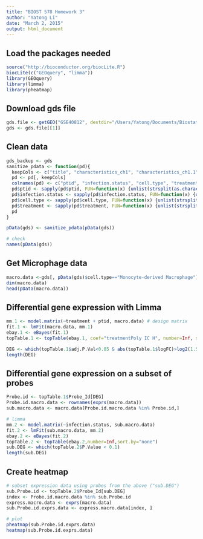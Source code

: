 ```yaml
---
title: "BIOST 578 Homework 3"
author: "Yatong Li"
date: "March 2, 2015"
output: html_document
---
```


## Load the packages needed

```r
source("http://bioconductor.org/biocLite.R")
biocLite(c("GEOquery", "limma"))
library(GEOquery)
library(limma)
library(pheatmap)
```

## Download gds file

```r
gds.file <- getGEO("GSE40812", destdir="/Users/Yatong/Documents/Biostat-578-homework/HW3_yatong_li")
gds <- gds.file[[1]]
```

## Clean data

```r
gds_backup <- gds
sanitize_pdata <- function(pd){
  keepCols <- c("title", "characteristics_ch1", "characteristics_ch1.1", "characteristics_ch1.2")
  pd <- pd[, keepCols]
  colnames(pd) <- c("ptid", "infection.status", "cell.type", "treatment")
  pd$ptid <- sapply(pd$ptid, FUN=function(x) {unlist(strsplit(as.character(x), "_"))[2]})
  pd$infection.status <- sapply(pd$infection.status, FUN=function(x) {unlist(strsplit(as.character(x), ": "))[2]})
  pd$cell.type <- sapply(pd$cell.type, FUN=function(x) {unlist(strsplit(as.character(x), ": "))[2]})
  pd$treatment <- sapply(pd$treatment, FUN=function(x) {unlist(strsplit(as.character(x), ": "))[2]})
  pd
}

pData(gds) <- sanitize_pdata(pData(gds))

# check
names(pData(gds))
```

## Get Microphage data
```r
macro.data <-gds[, pData(gds)$cell.type=="Monocyte-derived Macrophage"]
dim(macro.data)
head(pData(macro.data))
```

## Differential gene expression with Limma
```r
mm.1 <- model.matrix(~treatment + ptid, macro.data) # design matrix
fit.1 <- lmFit(macro.data, mm.1)
ebay.1 <- eBayes(fit.1)
topTable.1 <- topTable(ebay.1, coef="treatmentPoly IC H", number=Inf, sort.by="none")

DEG <- which(topTable.1$adj.P.Val<0.05 & abs(topTable.1$logFC)>log2(1.5))
length(DEG)
```


## Differential gene expression on a subset of probes
```r
Probe.id <- topTable.1$Probe_Id[DEG]
Probe.id.macro.data <- rownames(exprs(macro.data))
sub.macro.data <- macro.data[Probe.id.macro.data %in% Probe.id,]

# limma
mm.2 <- model.matrix(~infection.status, sub.macro.data)
fit.2 <- lmFit(sub.macro.data, mm.2)
ebay.2 <- eBayes(fit.2)
topTable.2 <- topTable(ebay.2,number=Inf,sort.by="none")
sub.DEG <- which(topTable.2$P.Value < 0.1)
length(sub.DEG)
```

## Create heatmap
```r
# subset expression data using probes from the above ("sub.DEG")
sub.Probe.id <- topTable.2$Probe_Id[sub.DEG]
index <- Probe.id.macro.data %in% sub.Probe.id
express.macro.data <- exprs(macro.data)
sub.Probe.id.exprs.data <- express.macro.data[index, ]

# plot
pheatmap(sub.Probe.id.exprs.data)
heatmap(sub.Probe.id.exprs.data)
```